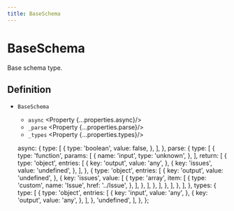 ```yaml
---
title: BaseSchema
---
```



# BaseSchema

Base schema type.

## Definition

- `BaseSchema`
  - `async` <Property {...properties.async}/>
  - `_parse` <Property {...properties.parse}/>
  - `_types` <Property {...properties.types}/>

  async: {
    type: [
      {
        type: 'boolean',
        value: false,
      },
    ],
  },
  parse: {
    type: [
      {
        type: 'function',
        params: [
          {
            name: 'input',
            type: 'unknown',
          },
        ],
        return: [
          {
            type: 'object',
            entries: [
              {
                key: 'output',
                value: 'any',
              },
              {
                key: 'issues',
                value: 'undefined',
              },
            ],
          },
          {
            type: 'object',
            entries: [
              {
                key: 'output',
                value: 'undefined',
              },
              {
                key: 'issues',
                value: [
                  {
                    type: 'array',
                    item: [
                      {
                        type: 'custom',
                        name: 'Issue',
                        href: '../Issue',
                      },
                    ],
                  },
                ],
              },
            ],
          },
        ],
      },
    ],
  },
  types: {
    type: [
      {
        type: 'object',
        entries: [
          {
            key: 'input',
            value: 'any',
          },
          {
            key: 'output',
            value: 'any',
          },
        ],
      },
      'undefined',
    ],
  },
};
